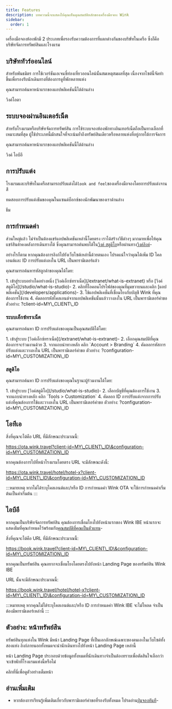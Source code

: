 ```yaml
---
title: Features
description: บทความนี้จะแสดงให้คุณเห็นคุณสมบัติหลักของเครื่องมือจอง Wink
sidebar:
  order: 1
---
```


เครื่องมือจองห้องพักมี 2 ประเภทเพื่อรองรับความต้องการที่แตกต่างกันของบริษัทในเครือ ซึ่งก็คือบริษัทจัดการทรัพย์สินและโรงแรม

## บริษัททัวร์ออนไลน์

สำหรับพันธมิตร การใช้เวอร์ชันเอเจนซี่ท่องเที่ยวออนไลน์นั้นสมเหตุสมผลที่สุด เนื่องจากไซต์นี้จัดทำขึ้นเพื่อรองรับนักเดินทางที่ต้องการดูที่พักหลายแห่ง

คุณสามารถค้นหาหน้าแรกของแอปพลิเคชันนี้ได้ด้านล่าง

<LinkButton href="https://ota.wink.travel/home" variant="secondary" icon="external" target="_blank">
  วิงค์โอตา
</LinkButton>


## ระบบจองผ่านอินเตอร์เน็ต

สำหรับโรงแรมหรือบริษัทจัดการทรัพย์สิน การใช้ระบบจองห้องพักทางอินเทอร์เน็ตถือเป็นทางเลือกที่เหมาะสมที่สุด ผู้ใช้ประเภทนี้มักสนใจที่จะเน้นย้ำถึงทรัพย์สินเดียวหรือหลายแห่งที่อยู่ภายใต้การจัดการ

คุณสามารถค้นหาหน้าแรกของแอปพลิเคชันนี้ได้ด้านล่าง

<LinkButton href="https://book.wink.travel/home?client-id=client-1∓configuration-id=d906a163-5cee-4198-a170-2bedf2407f5f" variant="secondary" icon="external" target="_blank">
  วิงค์ ไอบีอี
</LinkButton>


## การปรับแต่ง

โรงแรมและบริษัทในเครือสามารถปรับแต่งได้`look and feel`ของเครื่องมือจองโดยการปรับแต่งจานสี

ทดสอบการปรับแต่งธีมของคุณในแซนด์บ็อกซ์ของนักพัฒนาของเราด้านล่าง

<LinkButton href="https://docs.wink.travel/web-component" variant="secondary" icon="external" target="_blank">
  ธีม
</LinkButton>


## การกำหนดค่า

ส่วนใหญ่แล้ว ไม่จำเป็นต้องแชร์แอปพลิเคชันเหล่านี้โดยตรง เราได้สร้างวิธีต่างๆ มากมายเพื่อให้คุณแชร์สินค้าคงคลังการเดินทางได้ ซึ่งคุณสามารถค้นพบได้ใน[วิงค์ สตูดิโอ](/studio/what-is-studio)หรือผ่านทาง[วิงค์ลิงค์](/link-manager/wink-links)-

อย่างไรก็ตาม หากคุณต้องการลิงก์ไปยังเว็บไซต์เหล่านี้ด้วยตนเอง โปรดแน่ใจว่าคุณได้เพิ่ม ID ไคลเอนต์และ ID การปรับแต่งลงใน URL เป็นพารามิเตอร์แล้ว

คุณสามารถค้นหารหัสลูกค้าของคุณได้โดย:

<Steps>
  1. เข้าสู่ระบบอย่างใดอย่างหนึ่ง [วิงค์เอ็กซ์ทราเน็ต](/extranet/what-is-extranet) หรือ [วิงค์สตูดิโอ](/studio/what-is-studio)-
  2. คลิกที่ไอคอนโปรไฟล์ของคุณที่มุมขวาบนและคลิก [แอปพลิเคชั่น](/developers/applications)-
  3. ใช้แอปพลิเคชั่นที่เชื่อมโยงกับบัญชี Wink ที่คุณต้องการใช้งาน
  4. คัดลอกรหัสไคลเอนต์จากแอปพลิเคชันนั้นแล้ววางลงใน URL เป็นพารามิเตอร์คำขอ ตัวอย่าง: ?client-id=MY\_CLIENT\_ID
</Steps>


### ระบบเอ็กซ์ทราเน็ต

คุณสามารถค้นหา ID การปรับแต่งของคุณเป็นคุณสมบัติได้โดย:

<Steps>
  1. เข้าสู่ระบบ [วิงค์เอ็กซ์ทราเน็ต](/extranet/what-is-extranet)-
  2. เลือกคุณสมบัติที่คุณต้องการจะร่วมงานด้วย
  3. จากแถบนำทางหลัก คลิก `Account > Branding`
  4. คัดลอกรหัสการปรับแต่งและวางลงใน URL เป็นพารามิเตอร์คำขอ ตัวอย่าง: ?configuration-id=MY\_CUSTOMIZATION\_ID
</Steps>


### สตูดิโอ

คุณสามารถค้นหา ID การปรับแต่งของคุณในฐานะผู้ร่วมงานได้โดย:

<Steps>
  1. เข้าสู่ระบบ [วิงค์สตูดิโอ](/studio/what-is-studio)-
  2. เลือกบัญชีที่คุณต้องการใช้งาน
  3. จากแถบนำทางหลัก คลิก `Tools > Customization`
  4. คัดลอก ID การปรับแต่งจากการปรับแต่งที่คุณต้องการใช้และวางลงใน URL เป็นพารามิเตอร์คำขอ ตัวอย่าง: ?configuration-id=MY\_CUSTOMIZATION\_ID
</Steps>


## โอทีเอ

สิ่งที่คุณจะได้คือ URL ที่มีลักษณะประมาณนี้:

https://ota.wink.travel?client-id=MY\_CLIENT\_ID\&configuration-id=MY\_CUSTOMIZATION\_ID

หากคุณต้องการไปที่หน้าโรงแรมโดยตรง URL จะมีลักษณะดังนี้:

https://ota.wink.travel/hotel/hotel-x?client-id=MY\_CLIENT\_ID\&configuration-id=MY\_CUSTOMIZATION\_ID

:::หมายเหตุ
หากไม่ได้ระบุไคลเอนต์และ/หรือ ID การกำหนดค่า Wink OTA จะใช้การกำหนดค่าเริ่มต้นเป็นค่าเริ่มต้น
:::

## ไอบีอี

หากคุณเป็นบริษัทจัดการทรัพย์สิน คุณต้องการเชื่อมโยงไปยังหน้าแรกของ Wink IBE หน้าแรกจะแสดงธีมที่คุณกำหนดไว้พร้อมกับ[คุณสมบัติที่คุณเป็นตัวแทน](/studio/agency-representation)-

สิ่งที่คุณจะได้คือ URL ที่มีลักษณะประมาณนี้:

https://book.wink.travel?client-id=MY\_CLIENT\_ID\&configuration-id=MY\_CUSTOMIZATION\_ID

หากคุณเป็นทรัพย์สิน คุณอยากจะเชื่อมโยงโดยตรงไปยังหน้า Landing Page ของทรัพย์สิน Wink IBE

URL นั้นจะมีลักษณะประมาณนี้:

https://book.wink.travel/hotel/hotel-x?client-id=MY\_CLIENT\_ID\&configuration-id=MY\_CUSTOMIZATION\_ID

:::หมายเหตุ
หากคุณไม่ได้ระบุไคลเอนต์และ/หรือ ID การกำหนดค่า Wink IBE จะไม่โหลด จำเป็นต้องมีพารามิเตอร์เหล่านี้
:::

## ตัวอย่าง: หน้าทรัพย์สิน

ทรัพย์สินทุกแห่งใน Wink มีหน้า Landing Page ที่เป็นเอกลักษณ์เฉพาะของตนเองในเว็บไซต์ทั้งสองแห่ง ลิงก์ภายนอกทั้งหมดจะนำนักเดินทางไปยังหน้า Landing Page เหล่านี้

หน้า Landing Page ประกอบด้วยข้อมูลทั้งหมดที่นักเดินทางจำเป็นต้องทราบเพื่อตัดสินใจเลือกว่าจะเข้าพักที่โรงแรมแห่งนี้หรือไม่

<LinkButton href="https://res.cloudinary.com/traveliko/image/upload/v1725851770/academy/hotel-sensai.jpg" variant="secondary" icon="external" target="_blank">
  คลิกที่นี่เพื่อดูตัวอย่างเต็มหน้า
</LinkButton>


## อ่านเพิ่มเติม

* หากต้องการเรียนรู้เพิ่มเติมเกี่ยวกับพารามิเตอร์คำขอที่รองรับทั้งหมด โปรดอ่าน[ปุ่มจองทันที](/guides/the-book-now-button)-

